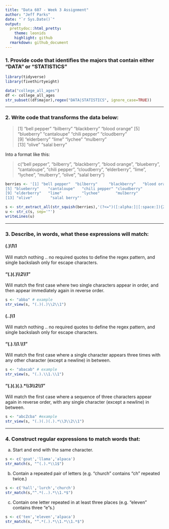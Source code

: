 ```yaml
---
title: "Data 607 - Week 3 Assignment"
author: "Jeff Parks"
date: "`r Sys.Date()`"
output:
  prettydoc::html_pretty:
    theme: leonids
    highlight: github
  rmarkdown: github_document
---
```


### 1. Provide code that identifies the majors that contain either "DATA" or "STATISTICS"

```r
library(tidyverse)
library(fivethirtyeight)

data("college_all_ages")
df <- college_all_ages
str_subset((df$major),regex("DATA|STATISTICS", ignore_case=TRUE))
```

---

### 2. Write code that transforms the data below:

> [1] "bell pepper"  "bilberry"     "blackberry"   "blood orange" 
[5] "blueberry"    "cantaloupe"   "chili pepper" "cloudberry"  
[9] "elderberry"   "lime"         "lychee"       "mulberry"    
[13] "olive"        "salal berry"

Into a format like this:
  
> c("bell pepper", "bilberry", "blackberry", "blood orange", "blueberry", "cantaloupe", "chili pepper", "cloudberry", "elderberry", "lime", "lychee", "mulberry", "olive", "salal berry")

```r
berries <- '[1] "bell pepper"  "bilberry"     "blackberry"   "blood orange"
[5] "blueberry"    "cantaloupe"   "chili pepper" "cloudberry"  
[9] "elderberry"   "lime"         "lychee"       "mulberry"    
[13] "olive"        "salal berry"'

s <- str_extract_all(str_squish(berries),'(?<=")([:alpha:]|[:space:]){2,}(?=")')
u <- str_c(s, sep='"')
writeLines(u)
```

---

### 3. Describe, in words, what these expressions will match:

#### (.)\1\1 
Will match nothing .. no required quotes to define the regex pattern, and single backslash only for escape characters.

#### "(.)(.)\\\2\\\1" 
Will match the first case where two single characters appear in order, and then appear immediately again in reverse order.
```r
s <- "abba" # example
str_view(s, "(.)(.)\\2\\1")
```

#### (..)\1 
Will match nothing .. no required quotes to define the regex pattern, and single backslash only for escape characters.

#### "(.).\\\1.\\\1"
Will match the first case where a single character appears three times with any other character (except a newline) in between.
```r
s <- "abacab" # example
str_view(s, "(.).\\1.\\1")
```

#### "(.)(.)(.).*\\\3\\\2\\\1"
Will match the first case where a sequence of three characters appear again in reverse order, with any single character (except a newline) in between.
```r
s <- "abcZcba" #example
str_view(s, "(.)(.)(.).*\\3\\2\\1")
```

---

### 4. Construct regular expressions to match words that:

a. Start and end with the same character.
```r
s <- c('goat','llama','alpaca')
str_match(s, "^(.).*\\1$")
```

b. Contain a repeated pair of letters (e.g. "church" contains "ch" repeated twice.)
```r
s <- c('hall','lurch','church')
str_match(s,"^.*(..).*\\1.*$")
```

c. Contain one letter repeated in at least three places (e.g. "eleven" contains three "e"s.)
```r
s <- c('ten','eleven','alpaca')
str_match(s, "^.*(.).*\\1.*\\1.*$")
```